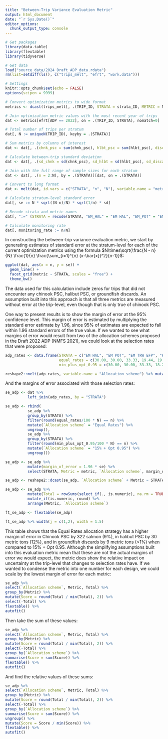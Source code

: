```yaml
---
title: "Between-Trip Variance Evaluation Metric"
output: html_document
date: "`r Sys.Date()`"
editor_options: 
  chunk_output_type: console
---
```


```r
# Get packages
library(data.table)
library(flextable)
library(tidyverse)

# Get data
load("source_data/2024_Draft_ADP_data.rdata")
rm(list=setdiff(ls(), c("trips_melt", "efrt", "work.data")))

# Settings
knitr::opts_chunk$set(echo = FALSE)
options(scipen = 9999)
```

```r
# Convert optimization metrics to wide format
metrics <- dcast(trips_melt[, .(TRIP_ID, STRATA = strata_ID, METRIC = Metric, VALUE = Value)], TRIP_ID + STRATA ~ METRIC, value.var = "VALUE")

# Join optimization metric values with the most recent year of trips
dat <- metrics[efrt[ADP == 2022], on = .(TRIP_ID, STRATA), nomatch=0]

# Total number of trips per stratum
dat[, N := uniqueN(TRIP_ID), keyby = .(STRATA)]

# Sum metrics by columns of interest
dat <- dat[, .(chnk_psc = sum(chnk_psc), hlbt_psc = sum(hlbt_psc), discard = sum(discard)), by = .(TRIP_ID, STRATA, N)]

# Calculate between-trip standard deviation
dat <- dat[, .(sd_chnk = sd(chnk_psc), sd_hlbt = sd(hlbt_psc), sd_discard = sd(discard)), by = .(STRATA, N)]

# Join with the full range of sample sizes for each stratum  
dat <- dat[, .(n = 2:N), by = .(STRATA)][dat, on = .(STRATA)]

# Convert to long format  
dat <- melt(dat, id.vars = c("STRATA", "n", "N"), variable.name = "metric", value.name = "sd")

# Calculate stratum-level standard error  
dat[, se := N * sqrt((N-n)/N) * sqrt(1/n) * sd]

# Recode strata and metric names
dat[, ":=" (STRATA = recode(STRATA, "EM_HAL" = "EM HAL", "EM_POT" = "EM POT", "EM_TRW_EFP" = "EM TRW EFP"), metric = recode(metric, "sd_chnk" = "Chinook PSC", "sd_hlbt" = "Halibut PSC", "sd_discard" = "Groundfish discards"))]

# Calculate monitoring rate
dat[, monitoring_rate := n/N]
```

In constructing the between-trip variance evaluation metric, we start by generating estimates of standard error at the stratum-level for each of the current optimization metrics using the formula $N\times\sqrt{\frac{N - n}{N} \frac{1}{n} \frac{\sum_{i=1}^{n} (x-\bar{x})^2}{n-1}}$:  
```r
ggplot(dat, aes(x = n, y = se)) +
  geom_line() +
  facet_grid(metric ~ STRATA, scales = "free") +
  theme_bw()
```

The data used for this calculation include zeros for trips that did not encounter any chinook PSC, halibut PSC, or groundfish discards. An assumption built into this approach is that all three metrics are measured without error at the trip-level, even though that is only true of chinook PSC. 

One way to present results is to show the margin of error at the 95% confidence level. This margin of error is estimated by multiplying the standard error estimate by 1.96, since 95% of estimates are expected to fall within 1.96 standard errors of the true value. If we wanted to see what margins of error would result from two of the allocation schemes proposed in the Draft 2022 ADP (NMFS 2021), we could look at the selection rates that were proposed:  
```r
adp_rates <- data.frame(STRATA = c("EM HAL", "EM POT", "EM TRW EFP", "HAL", "POT", "TRW"),
                        equal_rates = c(30.00, 30.00, 33.33, 19.44, 19.44, 19.44),
                        min_plus_opt_0.95 = c(30.00, 30.00, 33.33, 18.21, 17.48, 28.10))

reshape2::melt(adp_rates, variable.name = "Allocation scheme") %>% mutate(`Allocation scheme` = recode(`Allocation scheme`, "equal_rates" = "Equal Rates", "min_plus_opt_0.95" = "15% + Opt 0.95")) %>% pivot_wider(names_from = STRATA, values_from = value) %>% flextable() %>% autofit()
```

And the margins of error associated with those selection rates:  
```r
se_adp <- dat %>% 
          left_join(adp_rates, by = "STRATA") 

se_adp <- rbind(
          se_adp %>% 
          group_by(STRATA) %>% 
          filter(round(equal_rates/100 * N) == n) %>% 
          mutate(`Allocation scheme` = "Equal Rates") %>% 
          ungroup(),
          se_adp %>% 
          group_by(STRATA) %>% 
          filter(round(min_plus_opt_0.95/100 * N) == n) %>% 
          mutate(`Allocation scheme` = "15% + Opt 0.95") %>% 
          ungroup())

se_adp <- se_adp %>% 
          mutate(margin_of_error = 1.96 * se) %>% 
          select(STRATA, Metric = metric, `Allocation scheme`, margin_of_error)

se_adp <- reshape2::dcast(se_adp, `Allocation scheme` + Metric ~ STRATA, value.var = "margin_of_error")

se_adp <- se_adp %>% 
          mutate(Total = rowSums(select_if(., is.numeric), na.rm = TRUE)) %>% 
          mutate_if(is.numeric, round) %>% 
          arrange(Metric, `Allocation scheme`) 

ft_se_adp <- flextable(se_adp)

ft_se_adp %>% width(j = c(1,2), width = 1.5)
```

This table shows that the Equal Rates allocation strategy has a higher margin of error in Chinook PSC by 322 salmon (9%), in halibut PSC by 30 metric tons (12%), and in groundfish discards by 9 metric tons (<1%) when compared to 15% + Opt 0.95. Although the simplifying assumptions built into this evaluation metric mean that these are not the actual margins of error we would expect, the metric does show the relative impact on uncertainty at the trip-level that changes to selection rates have. If we wanted to condense the metric into one number for each design, we could scale by the lowest margin of error for each metric:   
```r
se_adp %>% 
select(`Allocation scheme`, Metric, Total) %>% 
group_by(Metric) %>% 
mutate(Score = round(Total / min(Total), 2)) %>% 
select(-Total) %>% 
flextable() %>% 
autofit()
```

Then take the sum of these values:  
```r
se_adp %>% 
select(`Allocation scheme`, Metric, Total) %>% 
group_by(Metric) %>% 
mutate(Score = round(Total / min(Total), 2)) %>% 
select(-Total) %>% 
group_by(`Allocation scheme`) %>% 
summarise(Score = sum(Score)) %>% 
flextable() %>% 
autofit()
```

And find the relative values of these sums:  
```r
se_adp %>% 
select(`Allocation scheme`, Metric, Total) %>% 
group_by(Metric) %>% 
mutate(Score = round(Total / min(Total), 2)) %>% 
select(-Total) %>% 
group_by(`Allocation scheme`) %>% 
summarise(Score = sum(Score)) %>% 
ungroup() %>% 
mutate(Score = Score / min(Score)) %>% 
flextable() %>% 
autofit()
```
